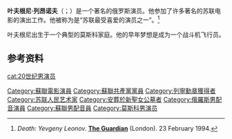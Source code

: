 {{expand|time=2016-11-01T12:34:09+00:00}}
{{艺人
|外文名=Евгений Павлович Леонов
|外文=ru
|英文名=Yevgeny Pavlovich Leonov
|type=男演员
|出生日期=1926年9月2日
|出生地={{USSR}}[[莫斯科|莫斯科]]
|逝世日期={{dda|1994|1|29|1926|9|2}}
|死亡地={{RUS}}莫斯科
|墓地=莫斯科[[新圣女公墓|新圣女公墓]]
|活跃年代=1947 - 1993
|职业=演员
|奖项=[[苏联人民艺术家|苏联人民艺术家]]（1978）<br>[[列寧勳章|列寧勳章]]
|}}

'''叶夫根尼·列昂诺夫'''（{{lang-ru|Евгений Павлович Леонов}}；{{bd|1926年|9月2日|1994年|1月29日}}）是一个著名的俄罗斯演员。他参加了许多著名的苏联电影的演出工作。他被称为是“苏联最受喜爱的演员之一”。<ref name="Death">''Death: Yevgeny Leonov.'' '''[[The_Guardian|The Guardian]]''' (London). 23 February 1994.</ref>

叶夫根尼出生于一个典型的莫斯科家庭。他的早年梦想是成为一个战斗机飞行员。

==参考资料==
{{Reflist}}

{{russia-bio-stub}}
{{normdaten}}
{{DEFAULTSORT:Leonov}}
[[cat:20世纪男演员|cat:20世纪男演员]]
[[Category:蘇聯電影演員|Category:蘇聯電影演員]]
[[Category:蘇聯共產黨黨員|Category:蘇聯共產黨黨員]]
[[Category:列寧勳章獲得者|Category:列寧勳章獲得者]]
[[Category:苏联人民艺术家|Category:苏联人民艺术家]]
[[Category:安葬於新聖女公墓者|Category:安葬於新聖女公墓者]]
[[Category:俄羅斯男配音演員|Category:俄羅斯男配音演員]]
[[Category:蘇聯男配音員|Category:蘇聯男配音員]]
[[Category:莫斯科男演员|Category:莫斯科男演员]]